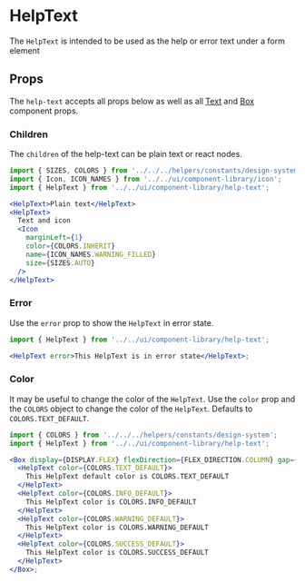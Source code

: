 

# HelpText

The `HelpText` is intended to be used as the help or error text under a form element

<Canvas>
  <Story id="ui-components-component-library-help-text-help-text-stories-js--default-story" />
</Canvas>

## Props

The `help-text` accepts all props below as well as all [Text](/docs/ui-components-component-library-text-text-stories-js--default-story#props) and [Box](/docs/ui-components-ui-box-box-stories-js--default-story#props) component props.

<ArgsTable of={HelpText} />

### Children

The `children` of the help-text can be plain text or react nodes.

<Canvas>
  <Story id="ui-components-component-library-help-text-help-text-stories-js--children" />
</Canvas>

```jsx
import { SIZES, COLORS } from '../../../helpers/constants/design-system';
import { Icon, ICON_NAMES } from '../../ui/component-library/icon';
import { HelpText } from '../../ui/component-library/help-text';

<HelpText>Plain text</HelpText>
<HelpText>
  Text and icon
  <Icon
    marginLeft={1}
    color={COLORS.INHERIT}
    name={ICON_NAMES.WARNING_FILLED}
    size={SIZES.AUTO}
  />
</HelpText>
```

### Error

Use the `error` prop to show the `HelpText` in error state.

<Canvas>
  <Story id="ui-components-component-library-help-text-help-text-stories-js--error-story" />
</Canvas>

```jsx
import { HelpText } from '../../ui/component-library/help-text';

<HelpText error>This HelpText is in error state</HelpText>;
```

### Color

It may be useful to change the color of the `HelpText`. Use the `color` prop and the `COLORS` object to change the color of the `HelpText`. Defaults to `COLORS.TEXT_DEFAULT`.

<Canvas>
  <Story id="ui-components-component-library-help-text-help-text-stories-js--color" />
</Canvas>

```jsx
import { COLORS } from '../../../helpers/constants/design-system';
import { HelpText } from '../../ui/component-library/help-text';

<Box display={DISPLAY.FLEX} flexDirection={FLEX_DIRECTION.COLUMN} gap={2}>
  <HelpText color={COLORS.TEXT_DEFAULT}>
    This HelpText default color is COLORS.TEXT_DEFAULT
  </HelpText>
  <HelpText color={COLORS.INFO_DEFAULT}>
    This HelpText color is COLORS.INFO_DEFAULT
  </HelpText>
  <HelpText color={COLORS.WARNING_DEFAULT}>
    This HelpText color is COLORS.WARNING_DEFAULT
  </HelpText>
  <HelpText color={COLORS.SUCCESS_DEFAULT}>
    This HelpText color is COLORS.SUCCESS_DEFAULT
  </HelpText>
</Box>;
```
